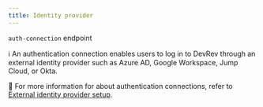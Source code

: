 ```yaml
---
title: Identity provider
---
```

`auth-connection` endpoint

ℹ️ An authentication connection enables users to log in to DevRev through an external identity provider such as Azure AD, Google Workspace, Jump Cloud, or Okta.

📌 For more information for about authentication connections, refer to [External identity provider setup](https://docs.devrev.ai/product/sso-saml).